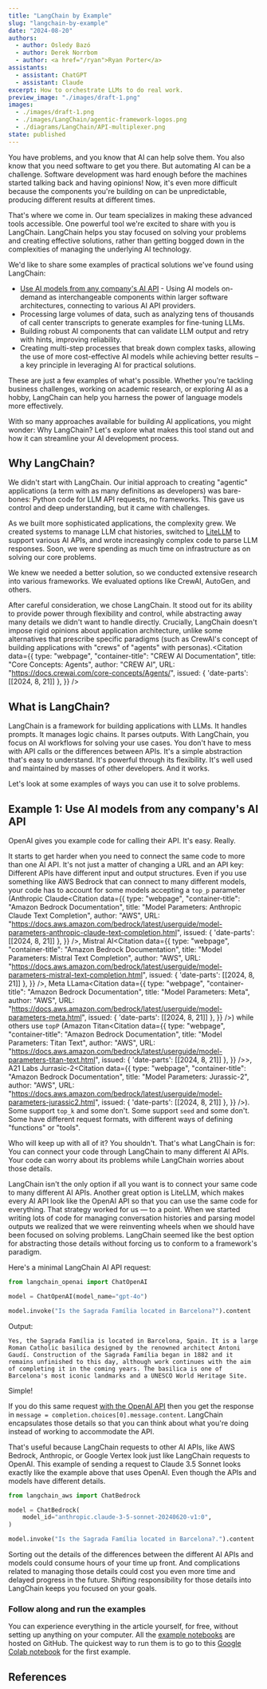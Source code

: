 ```yaml
---
title: "LangChain by Example"
slug: "langchain-by-example"
date: "2024-08-20"
authors:
  - author: Osledy Bazó
  - author: Derek Norrbom
  - author: <a href="/ryan">Ryan Porter</a>
assistants:
  - assistant: ChatGPT
  - assistant: Claude
excerpt: How to orchestrate LLMs to do real work.
preview_image: "./images/draft-1.png"
images:
  - ./images/draft-1.png
  - ./images/LangChain/agentic-framework-logos.png
  - ./diagrams/LangChain/API-multiplexer.png
state: published
---
```



You have problems, and you know that AI can help solve them. You also know that you need software to get you there. But automating AI can be a challenge. Software development was hard enough before the machines started talking back and having opinions! Now, it's even more difficult because the components you're building on can be unpredictable, producing different results at different times.

That's where we come in. Our team specializes in making these advanced tools accessible. One powerful tool we're excited to share with you is LangChain. LangChain helps you stay focused on solving your problems and creating effective solutions, rather than getting bogged down in the complexities of managing the underlying AI technology.

We'd like to share some examples of practical solutions we've found using LangChain:

* [Use AI models from any company's AI API](#ai-api-multiplexer) - Using AI models on-demand as interchangeable components within larger software architectures, connecting to various AI API providers.
* Processing large volumes of data, such as analyzing tens of thousands of call center transcripts to generate examples for fine-tuning LLMs.
* Building robust AI components that can validate LLM output and retry with hints, improving reliability.
* Creating multi-step processes that break down complex tasks, allowing the use of more cost-effective AI models while achieving better results – a key principle in leveraging AI for practical solutions.

These are just a few examples of what's possible. Whether you're tackling business challenges, working on academic research, or exploring AI as a hobby, LangChain can help you harness the power of language models more effectively.

With so many approaches available for building AI applications, you might wonder: Why LangChain? Let's explore what makes this tool stand out and how it can streamline your AI development process.

## Why LangChain?

We didn't start with LangChain. Our initial approach to creating "agentic" applications (a term with as many definitions as developers) was bare-bones: Python code for LLM API requests, no frameworks. This gave us control and deep understanding, but it came with challenges.

As we built more sophisticated applications, the complexity grew. We created systems to manage LLM chat histories, switched to [LiteLLM](https://litellm.vercel.app/) to support various AI APIs, and wrote increasingly complex code to parse LLM responses. Soon, we were spending as much time on infrastructure as on solving our core problems.

We knew we needed a better solution, so we conducted extensive research into various frameworks. We evaluated options like CrewAI, AutoGen, and others.

<div className="center-full-image">
<BlogImage images={props.pageContext.frontmatter.images} name="LangChain/agentic-framework-logos.png" className="full" alt="LangChain is an AI API multiplexer." />
</div>

After careful consideration, we chose LangChain. It stood out for its ability to provide power through flexibility and control, while abstracting away many details we didn't want to handle directly. Crucially, LangChain doesn't impose rigid opinions about application architecture, unlike some alternatives that prescribe specific paradigms (such as CrewAI's concept of building applications with "crews" of "agents" with personas).<Citation
  data={{
    type: "webpage",
    "container-title": "CREW AI Documentation",
    title: "Core Concepts: Agents",
    author: "CREW AI",
    URL: "https://docs.crewai.com/core-concepts/Agents/",
    issued: { 'date-parts': [[2024, 8, 21]] },
  }}
/>

## What is LangChain?

LangChain is a framework for building applications with LLMs. It handles prompts. It manages logic chains. It parses outputs. With LangChain, you focus on AI workflows for solving your use cases.  You don't have to mess with API calls or the differences between APIs.  It's a simple abstraction that's easy to understand. It's powerful through its flexibility. It's well used and maintained by masses of other developers.  And it works.

Let's look at some examples of ways you can use it to solve problems.

## <a name="ai-api-multiplexer"></a>Example 1: Use AI models from any company's AI API

OpenAI gives you example code for calling their API.  It's easy.  Really.

It starts to get harder when you need to connect the same code to more than one AI API.  It's not just a matter of changing a URL and an API key: Different APIs have different input and output structures.  Even if you use something like AWS Bedrock that can connect to many different models, your code has to account for some models accepting a `top_p` parameter (Anthropic Claude<Citation
  data={{
    type: "webpage",
    "container-title": "Amazon Bedrock Documentation",
    title: "Model Parameters: Anthropic Claude Text Completion",
    author: "AWS",
    URL: "https://docs.aws.amazon.com/bedrock/latest/userguide/model-parameters-anthropic-claude-text-completion.html",
    issued: { 'date-parts': [[2024, 8, 21]] },
  }}
/>, Mistral AI<Citation
  data={{
    type: "webpage",
    "container-title": "Amazon Bedrock Documentation",
    title: "Model Parameters: Mistral Text Completion",
    author: "AWS",
    URL: "https://docs.aws.amazon.com/bedrock/latest/userguide/model-parameters-mistral-text-completion.html",
    issued: { 'date-parts': [[2024, 8, 21]] },
  }}
/>, Meta LLama<Citation
  data={{
    type: "webpage",
    "container-title": "Amazon Bedrock Documentation",
    title: "Model Parameters: Meta",
    author: "AWS",
    URL: "https://docs.aws.amazon.com/bedrock/latest/userguide/model-parameters-meta.html",
    issued: { 'date-parts': [[2024, 8, 21]] },
  }}
/>) while others use `topP` (Amazon Titan<Citation
  data={{
    type: "webpage",
    "container-title": "Amazon Bedrock Documentation",
    title: "Model Parameters: Titan Text",
    author: "AWS",
    URL: "https://docs.aws.amazon.com/bedrock/latest/userguide/model-parameters-titan-text.html",
    issued: { 'date-parts': [[2024, 8, 21]] },
  }}
/>>, A21 Labs Jurrasic-2<Citation
  data={{
    type: "webpage",
    "container-title": "Amazon Bedrock Documentation",
    title: "Model Parameters: Jurassic-2",
    author: "AWS",
    URL: "https://docs.aws.amazon.com/bedrock/latest/userguide/model-parameters-jurassic2.html",
    issued: { 'date-parts': [[2024, 8, 21]] },
  }}
/>).  Some support `top_k` and some don't.  Some support `seed` and some don't.  Some have different request formats, with different ways of defining "functions" or "tools".

Who will keep up with all of it?  You shouldn't.  That's what LangChain is for: You can connect your code through LangChain to many different AI APIs.  Your code can worry about its problems while LangChain worries about those details.

<div className="center-full-image">
<BlogImage images={props.pageContext.frontmatter.images} name="API-multiplexer.png" className="full" alt="LangChain is an AI API multiplexer." />
</div>

LangChain isn't the only option if all you want is to connect your same code to many different AI APIs.  Another great option is LiteLLM, which makes every AI API look like the OpenAI API so that you can use the same code for everything.  That strategy worked for us — to a point. When we started writing lots of code for managing conversation histories and parsing model outputs we realized that we were reinventing wheels when we should have been focused on solving problems.  LangChain seemed like the best option for abstracting those details without forcing us to conform to a framework's paradigm.

Here's a minimal LangChain AI API request:

```python
from langchain_openai import ChatOpenAI

model = ChatOpenAI(model_name="gpt-4o")

model.invoke("Is the Sagrada Família located in Barcelona?").content
```

Output:

```
Yes, the Sagrada Família is located in Barcelona, Spain. It is a large Roman Catholic basilica designed by the renowned architect Antoni Gaudí. Construction of the Sagrada Família began in 1882 and it remains unfinished to this day, although work continues with the aim of completing it in the coming years. The basilica is one of Barcelona's most iconic landmarks and a UNESCO World Heritage Site.
```

Simple!

If you do this same request [with the OpenAI API](https://platform.openai.com/docs/guides/chat-completions/overview) then you get the response in `message = completion.choices[0].message.content`.  LangChain encapsulates those details so that you can think about what you're doing instead of working to accommodate the API.

That's useful because LangChain requests to other AI APIs, like AWS Bedrock, Anthropic, or Google Vertex look just like LangChain requests to OpenAI.  This example of sending a request to Claude 3.5 Sonnet looks exactly like the example above that uses OpenAI.  Even though the APIs and models have different details.

```python
from langchain_aws import ChatBedrock

model = ChatBedrock(
    model_id="anthropic.claude-3-5-sonnet-20240620-v1:0",
)

model.invoke("Is the Sagrada Família located in Barcelona?.").content
```

Sorting out the details of the differences between the different AI APIs and models could consume hours of your time up front.  And complications related to managing those details could cost you even more time and delayed progress in the future.  Shifting responsibility for those details into LangChain keeps you focused on your goals.

### Follow along and run the examples

You can experience everything in the article yourself, for free, without setting up anything on your computer.  All the [example notebooks](https://github.com/AnthusAI/LangChain-Examples) are hosted on GitHub.  The quickest way to run them is to go to this [Google Colab notebook](https://colab.research.google.com/github/AnthusAI/LangChain-Examples/blob/main/notebooks/AI_API_Multiplexer.ipynb) for the first example.

## References

<CitationsList citationFormat="apa" />
